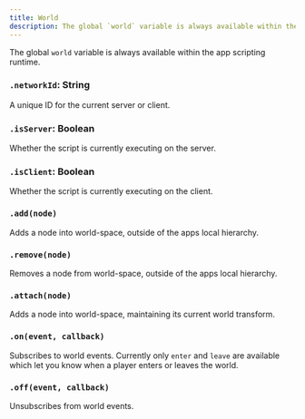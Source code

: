 ```yaml
---
title: World
description: The global `world` variable is always available within the app scripting runtime.
---
```


The global `world` variable is always available within the app scripting runtime.

### `.networkId`: String

A unique ID for the current server or client.

### `.isServer`: Boolean

Whether the script is currently executing on the server.

### `.isClient`: Boolean

Whether the script is currently executing on the client.

### `.add(node)`

Adds a node into world-space, outside of the apps local hierarchy.

### `.remove(node)`

Removes a node from world-space, outside of the apps local hierarchy.

### `.attach(node)`

Adds a node into world-space, maintaining its current world transform.

### `.on(event, callback)`

Subscribes to world events.
Currently only `enter` and `leave` are available which let you know when a player enters or leaves the world.

### `.off(event, callback)`

Unsubscribes from world events.

